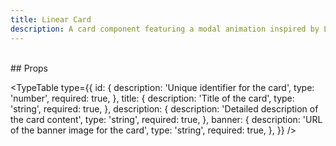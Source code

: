 ```yaml
---
title: Linear Card
description: A card component featuring a modal animation inspired by Linear, designed to enhance interactivity and user experience.
---
```


<Links>
  <Link label="Credits" icon="twitter" link="https://x.com/wickedmishra" />
  <Link label="References" icon="linear" link="https://linear.app" />
</Links>

<br />

<ComponentPreview name="linear-card-demo" />
## Props

<TypeTable
  type={{
    id: {
      description: 'Unique identifier for the card',
      type: 'number',
      required: true,
    },
    title: {
      description: 'Title of the card',
      type: 'string',
      required: true,
    },
    description: {
      description: 'Detailed description of the card content',
      type: 'string',
      required: true,
    },
    banner: {
      description: 'URL of the banner image for the card',
      type: 'string',
      required: true,
    },
  }}
/>
